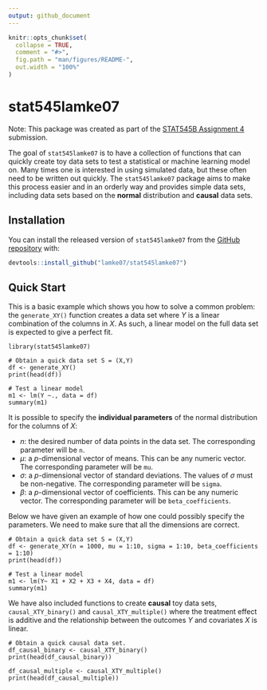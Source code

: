 ```yaml
---
output: github_document
---
```


<!-- README.md is generated from README.Rmd. Please edit that file -->

```r
knitr::opts_chunk$set(
  collapse = TRUE,
  comment = "#>",
  fig.path = "man/figures/README-",
  out.width = "100%"
)
```

# stat545lamke07

Note: This package was created as part of the [STAT545B Assignment 4](https://stat545.stat.ubc.ca/assignments/assignment-b4/) submission.

The goal of `stat545lamke07` is to have a collection of functions that can 
quickly create toy data sets to test a statistical or machine learning
model on. Many times one is interested in using simulated data, but these
often need to be written out quickly. The `stat545lamke07` package
aims to make this process easier and in an orderly way and provides simple data sets,
including data sets based on the **normal** distribution and **causal** data sets.

## Installation

You can install the released version of `stat545lamke07` from the 
[GitHub repository](https://github.com/lamke07/stat545lamke07)
with:

``` r
devtools::install_github("lamke07/stat545lamke07")
```

## Quick Start

This is a basic example which shows you how to solve a common problem: the `generate_XY()` function
creates a data set where $Y$ is a linear combination of the columns in $X$.
As such, a linear model on the full data set is expected to give a perfect fit.

```
library(stat545lamke07)

# Obtain a quick data set S = (X,Y)
df <- generate_XY()
print(head(df))

# Test a linear model
m1 <- lm(Y ~., data = df)
summary(m1)
```

It is possible to specify the **individual parameters** of the normal distribution for the columns of $X$:

* $n$: the desired number of data points in the data set. The corresponding parameter will be `n`.
* $\mu$: a $p$-dimensional vector of means. This can be any numeric vector. The corresponding parameter will be `mu`.
* $\sigma$: a $p$-dimensional vector of standard deviations. The values of $\sigma$ must be non-negative. The corresponding parameter will be `sigma`.
* $\beta$: a $p$-dimensional vector of coefficients. This can be any numeric vector. The corresponding parameter will be `beta_coefficients`.

Below we have given an example of how one could possibly specify the parameters. We need to make sure that all the dimensions are correct.

```
# Obtain a quick data set S = (X,Y)
df <- generate_XY(n = 1000, mu = 1:10, sigma = 1:10, beta_coefficients = 1:10)
print(head(df))

# Test a linear model
m1 <- lm(Y~ X1 + X2 + X3 + X4, data = df)
summary(m1)
```

We have also included functions to create **causal** toy data sets, `causal_XTY_binary()` and `causal_XTY_multiple()`
where the treatment effect is additive and the relationship between the outcomes $Y$ and covariates $X$ is linear.

```
# Obtain a quick causal data set.
df_causal_binary <- causal_XTY_binary()
print(head(df_causal_binary))

df_causal_multiple <- causal_XTY_multiple()
print(head(df_causal_multiple))
```
